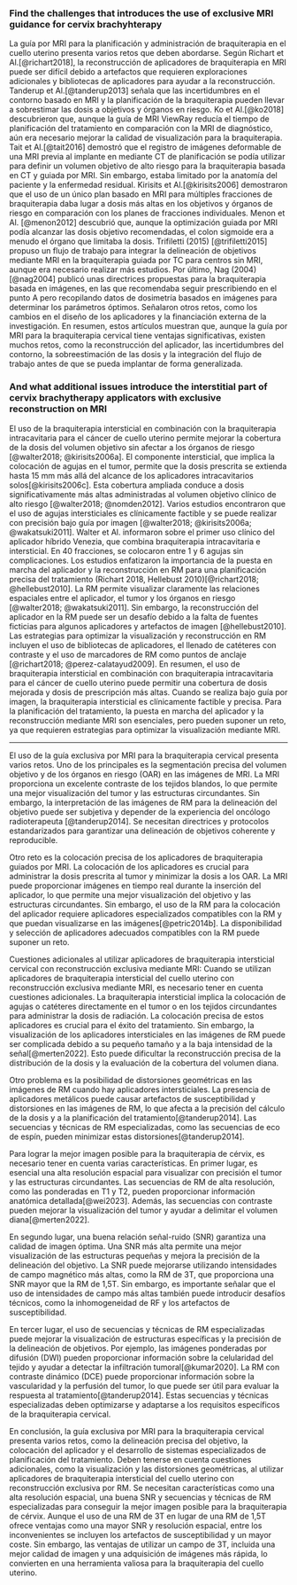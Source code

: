 ### Find the challenges that introduces the use of exclusive MRI guidance for cervix brachyhterapy

La guía por MRI para la planificación y administración de braquiterapia en el cuello uterino presenta varios retos que deben abordarse. Según Richart et Al.[@richart2018], la reconstrucción de aplicadores de braquiterapia en MRI puede ser difícil debido a artefactos que requieren exploraciones adicionales y bibliotecas de aplicadores para ayudar a la reconstrucción. Tanderup et Al.[@tanderup2013] señala que las incertidumbres en el contorno basado en MRI y la planificación de la braquiterapia pueden llevar a sobrestimar las dosis a objetivos y órganos en riesgo. Ko et Al.[@ko2018] descubrieron que, aunque la guía de MRI ViewRay reducía el tiempo de planificación del tratamiento en comparación con la MRI de diagnóstico, aún era necesario mejorar la calidad de visualización para la braquiterapia. Tait et Al.[@tait2016] demostró que el registro de imágenes deformable de una MRI previa al implante en mediante CT de planificación se podía utilizar para definir un volumen objetivo de alto riesgo para la braquiterapia basada en CT y guiada por MRI. Sin embargo, estaba limitado por la anatomía del paciente y la enfermedad residual. Kirisits et Al.[@kirisits2006] demostraron que el uso de un único plan basado en MRI para múltiples fracciones de braquiterapia daba lugar a dosis más altas en los objetivos y órganos de riesgo en comparación con los planes de fracciones individuales. Menon et Al. [@menon2012] descubrió que, aunque la optimización guiada por MRI podía alcanzar las dosis objetivo recomendadas, el colon sigmoide era a menudo el órgano que limitaba la dosis. Trifiletti (2015) [@trifiletti2015] propuso un flujo de trabajo para integrar la delineación de objetivos mediante MRI en la braquiterapia guiada por TC para centros sin MRI, aunque era necesario realizar más estudios. Por último, Nag (2004) [@nag2004] publicó unas directrices propuestas para la braquiterapia basada en imágenes, en las que recomendaba seguir prescribiendo en el punto A pero recopilando datos de dosimetría basados en imágenes para determinar los parámetros óptimos. Señalaron otros retos, como los cambios en el diseño de los aplicadores y la financiación externa de la investigación. En resumen, estos artículos muestran que, aunque la guía por MRI para la braquiterapia cervical tiene ventajas significativas, existen muchos retos, como la reconstrucción del aplicador, las incertidumbres del contorno, la sobreestimación de las dosis y la integración del flujo de trabajo antes de que se pueda implantar de forma generalizada.

### And what additional issues introduce the interstitial part of cervix brachytherapy applicators with exclusive reconstruction on MRI

El uso de la braquiterapia intersticial en combinación con la braquiterapia intracavitaria para el cáncer de cuello uterino permite mejorar la cobertura de la dosis del volumen objetivo sin afectar a los órganos de riesgo [@walter2018; @kirisits2006a]. El componente intersticial, que implica la colocación de agujas en el tumor, permite que la dosis prescrita se extienda hasta 15 mm más allá del alcance de los aplicadores intracavitarios solos[@kirisits2006c]. Esta cobertura ampliada conduce a dosis significativamente más altas administradas al volumen objetivo clínico de alto riesgo [@walter2018; @nomden2012]. Varios estudios encontraron que el uso de agujas intersticiales es clínicamente factible y se puede realizar con precisión bajo guía por imagen [@walter2018; @kirisits2006a; @wakatsuki2011]. Walter et Al. informaron sobre el primer uso clínico del aplicador híbrido Venezia, que combina braquiterapia intracavitaria e intersticial. En 40 fracciones, se colocaron entre 1 y 6 agujas sin complicaciones. Los estudios enfatizaron la importancia de la puesta en marcha del aplicador y la reconstrucción en RM para una planificación precisa del tratamiento (Richart 2018, Hellebust 2010)[@richart2018; @hellebust2010]. La RM permite visualizar claramente las relaciones espaciales entre el aplicador, el tumor y los órganos en riesgo [@walter2018; @wakatsuki2011]. Sin embargo, la reconstrucción del aplicador en la RM puede ser un desafío debido a la falta de fuentes ficticias para algunos aplicadores y artefactos de imagen [@hellebust2010]. Las estrategias para optimizar la visualización y reconstrucción en RM incluyen el uso de bibliotecas de aplicadores, el llenado de catéteres con contraste y el uso de marcadores de RM como puntos de anclaje [@richart2018; @perez-calatayud2009]. En resumen, el uso de braquiterapia intersticial en combinación con braquiterapia intracavitaria para el cáncer de cuello uterino puede permitir una cobertura de dosis mejorada y dosis de prescripción más altas. Cuando se realiza bajo guía por imagen, la braquiterapia intersticial es clínicamente factible y precisa. Para la planificación del tratamiento, la puesta en marcha del aplicador y la reconstrucción mediante MRI son esenciales, pero pueden suponer un reto, ya que requieren estrategias para optimizar la visualización mediante MRI.

------------------------------------------------------------------------

El uso de la guía exclusiva por MRI para la braquiterapia cervical presenta varios retos. Uno de los principales es la segmentación precisa del volumen objetivo y de los órganos en riesgo (OAR) en las imágenes de MRI. La MRI proporciona un excelente contraste de los tejidos blandos, lo que permite una mejor visualización del tumor y las estructuras circundantes. Sin embargo, la interpretación de las imágenes de RM para la delineación del objetivo puede ser subjetiva y depender de la experiencia del oncólogo radioterapeuta [@tanderup2014]. Se necesitan directrices y protocolos estandarizados para garantizar una delineación de objetivos coherente y reproducible.

Otro reto es la colocación precisa de los aplicadores de braquiterapia guiados por MRI. La colocación de los aplicadores es crucial para administrar la dosis prescrita al tumor y minimizar la dosis a los OAR. La MRI puede proporcionar imágenes en tiempo real durante la inserción del aplicador, lo que permite una mejor visualización del objetivo y las estructuras circundantes. Sin embargo, el uso de la RM para la colocación del aplicador requiere aplicadores especializados compatibles con la RM y que puedan visualizarse en las imágenes[@petric2014b]. La disponibilidad y selección de aplicadores adecuados compatibles con la RM puede suponer un reto.

Cuestiones adicionales al utilizar aplicadores de braquiterapia intersticial cervical con reconstrucción exclusiva mediante MRI: Cuando se utilizan aplicadores de braquiterapia intersticial del cuello uterino con reconstrucción exclusiva mediante MRI, es necesario tener en cuenta cuestiones adicionales. La braquiterapia intersticial implica la colocación de agujas o catéteres directamente en el tumor o en los tejidos circundantes para administrar la dosis de radiación. La colocación precisa de estos aplicadores es crucial para el éxito del tratamiento. Sin embargo, la visualización de los aplicadores intersticiales en las imágenes de RM puede ser complicada debido a su pequeño tamaño y a la baja intensidad de la señal[@merten2022]. Esto puede dificultar la reconstrucción precisa de la distribución de la dosis y la evaluación de la cobertura del volumen diana.

Otro problema es la posibilidad de distorsiones geométricas en las imágenes de RM cuando hay aplicadores intersticiales. La presencia de aplicadores metálicos puede causar artefactos de susceptibilidad y distorsiones en las imágenes de RM, lo que afecta a la precisión del cálculo de la dosis y a la planificación del tratamiento[@tanderup2014]. Las secuencias y técnicas de RM especializadas, como las secuencias de eco de espín, pueden minimizar estas distorsiones[@tanderup2014].

Para lograr la mejor imagen posible para la braquiterapia de cérvix, es necesario tener en cuenta varias características. En primer lugar, es esencial una alta resolución espacial para visualizar con precisión el tumor y las estructuras circundantes. Las secuencias de RM de alta resolución, como las ponderadas en T1 y T2, pueden proporcionar información anatómica detallada[@wei2023]. Además, las secuencias con contraste pueden mejorar la visualización del tumor y ayudar a delimitar el volumen diana[@merten2022].

En segundo lugar, una buena relación señal-ruido (SNR) garantiza una calidad de imagen óptima. Una SNR más alta permite una mejor visualización de las estructuras pequeñas y mejora la precisión de la delineación del objetivo. La SNR puede mejorarse utilizando intensidades de campo magnético más altas, como la RM de 3T, que proporciona una SNR mayor que la RM de 1,5T. Sin embargo, es importante señalar que el uso de intensidades de campo más altas también puede introducir desafíos técnicos, como la inhomogeneidad de RF y los artefactos de susceptibilidad.

En tercer lugar, el uso de secuencias y técnicas de RM especializadas puede mejorar la visualización de estructuras específicas y la precisión de la delineación de objetivos. Por ejemplo, las imágenes ponderadas por difusión (DWI) pueden proporcionar información sobre la celularidad del tejido y ayudar a detectar la infiltración tumoral[@kumar2020]. La RM con contraste dinámico (DCE) puede proporcionar información sobre la vascularidad y la perfusión del tumor, lo que puede ser útil para evaluar la respuesta al tratamiento[@tanderup2014]. Estas secuencias y técnicas especializadas deben optimizarse y adaptarse a los requisitos específicos de la braquiterapia cervical.



En conclusión, la guía exclusiva por MRI para la braquiterapia cervical presenta varios retos, como la delineación precisa del objetivo, la colocación del aplicador y el desarrollo de sistemas especializados de planificación del tratamiento. Deben tenerse en cuenta cuestiones adicionales, como la visualización y las distorsiones geométricas, al utilizar aplicadores de braquiterapia intersticial del cuello uterino con reconstrucción exclusiva por RM. Se necesitan características como una alta resolución espacial, una buena SNR y secuencias y técnicas de RM especializadas para conseguir la mejor imagen posible para la braquiterapia de cérvix. Aunque el uso de una RM de 3T en lugar de una RM de 1,5T ofrece ventajas como una mayor SNR y resolución espacial, entre los inconvenientes se incluyen los artefactos de susceptibilidad y un mayor coste. Sin embargo, las ventajas de utilizar un campo de 3T, incluida una mejor calidad de imagen y una adquisición de imágenes más rápida, lo convierten en una herramienta valiosa para la braquiterapia del cuello uterino.